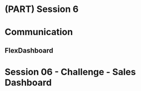 # (PART) Session 6 {-}

# Communication

## FlexDashboard

# Session 06 - Challenge - Sales Dashboard



